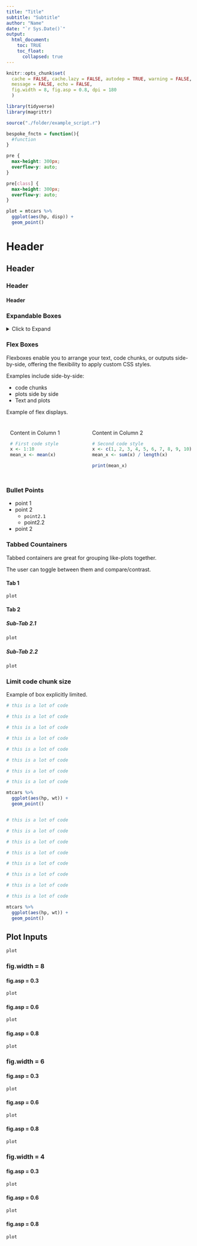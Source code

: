 ```yaml
---
title: "Title"
subtitle: "Subtitle"
author: "Name"
date: "`r Sys.Date()`"
output: 
  html_document:
    toc: TRUE
    toc_float:
      collapsed: true
---
```


```r
knitr::opts_chunk$set(
  cache = FALSE, cache.lazy = FALSE, autodep = TRUE, warning = FALSE, 
  message = FALSE, echo = FALSE, 
  fig.width = 8, fig.asp = 0.8, dpi = 180
  )
```

<!--#general comments===========================================================
#~~~~~~~~~~~~~~~~~~~~~~~~~~~~~~~~~~~~~~~~~~~~~~~~~~~~~~~~~~~~~~~~~~~~~~~~~~~~~~~
#
# This is [[insert description here - what it does/solve]]
#
# By: mike gaunt, michael.gaunt@wsp.com
#
# README: [[insert brief readme here]]
#-------- [[insert brief readme here]]
#
# *please use 80 character limit
# ---Tools -> Global Options -> Code -> Display -> Show Margins - > Set 80
# *please go to https://pkgs.rstudio.com/flexdashboard/articles/layouts.html
# to explore the different layouts available for the flexdashboard framework
# *please go to https://www.rstudio.com/wp-content/uploads/2015/02/rmarkdown-cheatsheet.pdf
# to see a more complete set of RMarkdown tips and tricks
#
#~~~~~~~~~~~~~~~~~~~~~~~~~~~~~~~~~~~~~~~~~~~~~~~~~~~~~~~~~~~~~~~~~~~~~~~~~~~ -->

<!--#library set-up=============================================================
#~~~~~~~~~~~~~~~~~~~~~~~~~~~~~~~~~~~~~~~~~~~~~~~~~~~~~~~~~~~~~~~~~~~~~~~~~~~~~~~
#content in this section should be removed if in production - ok for dev -->
```r
library(tidyverse)
library(magrittr)
```

<!--#source helpers/utilities===================================================
#~~~~~~~~~~~~~~~~~~~~~~~~~~~~~~~~~~~~~~~~~~~~~~~~~~~~~~~~~~~~~~~~~~~~~~~~~~~~~~~
#content in this section should be removed if in production - ok for dev -->

```r
source("./folder/example_script.r")
```

```r
bespoke_fnctn = function(){
  #function
}
```

<!--#define custom css or js====================================================
#~~~~~~~~~~~~~~~~~~~~~~~~~~~~~~~~~~~~~~~~~~~~~~~~~~~~~~~~~~~~~~~~~~~~~~~~~~~~~~~
#area to define custom css or js if you do not want seperate files
#--can be defined in html or markdown chunk -->

<!-- defines custom column to apply to markdown chunks-->
<style>
  .custom-column {
    flex: 1;
    text-align: left;
    padding: 10px;
  }
</style>

<style>
.my-custom-class {
  /* Your custom CSS styles here */
  background-color: #ADD8E6; /* Light blue background color */
  color: #FFFFFF; /* White text color */
  /* Add any other desired styles */
}
</style>

<!-- Defines general css -->
```css
pre {
  max-height: 300px;
  overflow-y: auto;
}

pre[class] {
  max-height: 300px;
  overflow-y: auto;
}
```

```r
plot = mtcars %>%  
  ggplot(aes(hp, disp)) + 
  geom_point()
```

<!--#source data================================================================
#~~~~~~~~~~~~~~~~~~~~~~~~~~~~~~~~~~~~~~~~~~~~~~~~~~~~~~~~~~~~~~~~~~~~~~~~~~~~~~~
#area to upload data with and to perform initial munging
#please add test data here so that others may use/unit test these scripts -->

<!--#SECTION NAME===============================================================
#use this header to make demarcations/section in code [delete this line]
#short description: e.g. show to to make in document headers -->

# Header

## Header

### Header

#### Header

### Expandable Boxes

<details>
<summary>Click to Expand</summary>

Click-to-expand boxes are a convenient way to hide content that you want to include but may not be necessary or could clutter up your Markdown document.

Example of expandable box. 

```r
Sys.Date()
```

</details>      

### Flex Boxes

Flexboxes enable you to arrange your text, code chunks, or outputs side-by-side, offering the flexibility to apply custom CSS styles. 

Examples include side-by-side:

+ code chunks
+ plots side by side
+ Text and plots

Example of flex displays. 

:::: {style="display: flex; justify-content: space-around; align-items: left;"}

::: {.custom-column}
Content in Column 1

```r
# First code style
x <- 1:10
mean_x <- mean(x)
```

:::

::: {.custom-column}
Content in Column 2
```r
# Second code style
x <- c(1, 2, 3, 4, 5, 6, 7, 8, 9, 10)
mean_x <- sum(x) / length(x)

print(mean_x)
```
:::

::::

### Bullet Points 

+ point 1
+ point 2
  - `point2.1`
  - point2.2
+ point 2

### Tabbed Countainers {.tabset}

Tabbed containers are great for grouping like-plots together.

The user can toggle between them and compare/contrast.

#### Tab 1

```r
plot
```

#### Tab 2 {.tabset}

##### Sub-Tab 2.1

```r
plot
```

##### Sub-Tab 2.2
```r
plot
```

#### {-}

### {-}

### Limit code chunk size 

Example of box explicitly limited.
```r

# this is a lot of code

# this is a lot of code

# this is a lot of code

# this is a lot of code

# this is a lot of code

# this is a lot of code

# this is a lot of code

# this is a lot of code

mtcars %>%  
  ggplot(aes(hp, wt)) + 
  geom_point()


# this is a lot of code

# this is a lot of code

# this is a lot of code

# this is a lot of code

# this is a lot of code

# this is a lot of code

# this is a lot of code

# this is a lot of code

mtcars %>%  
  ggplot(aes(hp, wt)) + 
  geom_point()
```

## Plot Inputs {.tabset}

```r
plot
```


### fig.width = 8 {.tabset}

#### fig.asp = 0.3
```r
plot
```

#### fig.asp = 0.6
```r
plot
```

#### fig.asp = 0.8
```r
plot
```

### {-}

### fig.width = 6 {.tabset}

#### fig.asp = 0.3
```r
plot
```

#### fig.asp = 0.6
```r
plot
```

#### fig.asp = 0.8
```r
plot
```

### {-}

### fig.width = 4 {.tabset}

#### fig.asp = 0.3
```r
plot
```

#### fig.asp = 0.6
```r
plot
```

#### fig.asp = 0.8
```r
plot
```

### {-}

## {-}
<!--end-->

